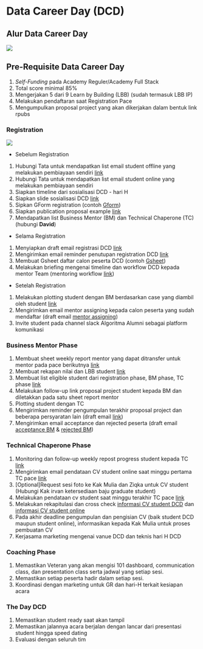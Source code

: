 # Data Career Day (DCD)

## Alur Data Career Day

![](assets/DCD pace.jpeg)

## Pre-Requisite Data Career Day

1. *Self-Funding* pada Academy Reguler/Academy Full Stack
2. Total score minimal 85%
3. Mengerjakan 5 dari 9 Learn by Building (LBB) (sudah termasuk LBB IP)
4. Melakukan pendaftaran saat Registration Pace
5. Mengumpulkan proposal project yang akan dikerjakan dalam bentuk link rpubs

### Registration

![](assets/workflow.png)

- Sebelum Registration

1. Hubungi Tata untuk mendapatkan list email student offline yang melakukan pembiayaan sendiri [link](https://docs.google.com/spreadsheets/d/1iZy0AaFASL7IY5BIGZmaOsIqkdX6LR6Mo2gpJZEG2KA/edit#gid=1637612767)
2. Hubungi Tata untuk mendapatkan list email student online yang melakukan pembiayaan sendiri
3. Siapkan timeline dari sosialisasi DCD - hari H
4. Siapkan slide sosialisasi DCD [link](https://docs.google.com/presentation/d/1acPcUvZG85oEJsLtOGJx3FINGa8Rrhv-CBt-tqAJG_M/edit#slide=id.p1)
5. Sipkan GForm registration (contoh [Gform](http://bit.ly/registdcd9))
6. Siapkan publication proposal example [link](http://bit.ly/publicationexample)
7. Mendapatkan list Business Mentor (BM) dan Technical Chaperone (TC) (hubungi **David**)

- Selama Registration
  
1. Menyiapkan draft email registrasi DCD [link](https://docs.google.com/document/d/1EDYH3DnzUElPApt2pIBEh9HJV5d7K0OmmsTOs5BmcKI/edit?usp=sharing)
2. Mengirimkan email reminder penutupan registration DCD [link](https://docs.google.com/document/d/1EDYH3DnzUElPApt2pIBEh9HJV5d7K0OmmsTOs5BmcKI/edit#heading=h.yhbqjuew20hg)
3. Membuat Gsheet daftar calon peserta DCD (contoh [Gsheet](https://docs.google.com/spreadsheets/d/1P_dRfwtu_yTWtPr-RHKjIon_ZXVUdf2RtMXiWMqWrZk/edit?usp=sharing))
4. Melakukan briefing mengenai timeline dan workflow DCD kepada mentor Team (mentoring workflow [link](https://docs.google.com/presentation/d/1iERQj08tN_PHhIKs2RA37kH6IsQ5FzV3uALNC3SsEsk/edit?usp=sharing))


- Setelah Registration
  
1.  Melakukan plotting student dengan BM berdasarkan case yang diambil oleh student [link](https://docs.google.com/spreadsheets/d/1P_dRfwtu_yTWtPr-RHKjIon_ZXVUdf2RtMXiWMqWrZk/edit#gid=1325523908)
2.  Mengirimkan email mentor assigning kepada calon peserta yang sudah mendaftar (draft email [mentor assigning](https://docs.google.com/document/d/1EDYH3DnzUElPApt2pIBEh9HJV5d7K0OmmsTOs5BmcKI/edit#heading=h.bwo0f6c325u7))
3. Invite student pada channel slack Algoritma Alumni sebagai platform komunikasi

### Business Mentor Phase

1. Membuat sheet weekly report mentor yang dapat ditransfer untuk mentor pada pace berikutnya [link](https://docs.google.com/spreadsheets/d/1kDS77uA1uYJJyS_Oatv_WJTKEOiYXZgkUyEF3CEXo-M/edit#gid=223180597)
2. Membuat rekapan nilai dan LBB student [link](https://docs.google.com/spreadsheets/d/1kDS77uA1uYJJyS_Oatv_WJTKEOiYXZgkUyEF3CEXo-M/edit#gid=2041422256)
3. Membuat list eligible student dari registration phase, BM phase, TC phase [link](https://docs.google.com/spreadsheets/d/1kDS77uA1uYJJyS_Oatv_WJTKEOiYXZgkUyEF3CEXo-M/edit#gid=43809870)
4. Melakukan  follow-up link proposal project student kepada BM dan diletakkan pada satu sheet report mentor
5. Plotting student dengan TC
6. Mengirimkan reminder pengumpulan terakhir proposal project dan beberapa persyaratan lain (draft email [link](https://docs.google.com/document/d/1EDYH3DnzUElPApt2pIBEh9HJV5d7K0OmmsTOs5BmcKI/edit#heading=h.eaf8e2km1m0z))
7. Mengirimkan email acceptance dan rejected peserta (draft email [acceptance BM](https://docs.google.com/document/d/1EDYH3DnzUElPApt2pIBEh9HJV5d7K0OmmsTOs5BmcKI/edit#heading=h.y18cmaj9rlr8) & [rejected BM](https://docs.google.com/document/d/1EDYH3DnzUElPApt2pIBEh9HJV5d7K0OmmsTOs5BmcKI/edit#heading=h.lwhoq5jstbkk))

### Technical Chaperone Phase

1. Monitoring dan follow-up weekly repost progress student kepada TC [link](https://docs.google.com/spreadsheets/d/1kDS77uA1uYJJyS_Oatv_WJTKEOiYXZgkUyEF3CEXo-M/edit#gid=223180597)
2. Mengirimkan email pendataan CV student online saat minggu pertama TC pace [link](http://bit.ly/student-cv-online)
3. [Optional]Request sesi foto ke Kak Mulia dan Ziqka untuk CV student (Hubungi Kak irvan ketersediaan baju graduate student)
4. Melakukan pendataan cv student saat minggu terakhir TC pace [link](http://bit.ly/student-cv-dcd9)
5. Melakukan rekapitulasi dan cross check [informasi CV student DCD](http://bit.ly/algo-student-dcd-cv) dan [informasi CV student online](http://bit.ly/algo-student-online-cv)
6. Pada akhir deadline pengumpulan dan pengisian CV (baik student DCD maupun student online), informasikan kepada Kak Mulia untuk proses pembuatan CV
7. Kerjasama marketing mengenai vanue DCD dan teknis hari H DCD

### Coaching Phase

1. Memastikan Veteran yang akan mengisi 101 dashboard, communication class, dan presentation class serta jadwal yang setiap sesi.
2. Memastikan setiap peserta hadir dalam setiap sesi.
3. Koordinasi dengan marketing untuk GR dan hari-H terkait kesiapan acara 

### The Day DCD

1. Memastikan student ready saat akan tampil
2. Memastikan jalannya acara berjalan dengan lancar dari presentasi student hingga speed dating
3. Evaluasi dengan seluruh tim 